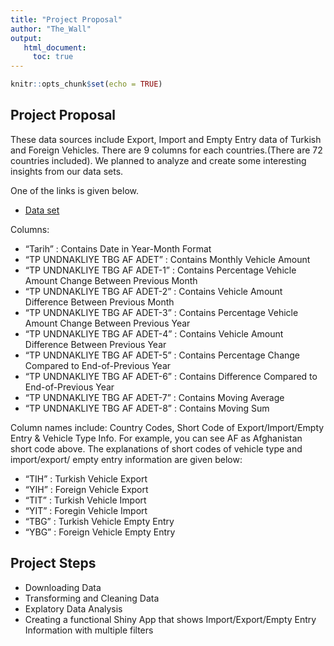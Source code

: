 ```yaml
---
title: "Project Proposal"
author: "The_Wall"
output:
   html_document:
     toc: true
---
```


```r
knitr::opts_chunk$set(echo = TRUE)
```

## Project Proposal

These data sources include Export, Import and Empty Entry data of Turkish and Foreign Vehicles. There are 9 columns for each countries.(There are 72 countries included). We planned to analyze and create some interesting insights from our data sets.  


One of the links is given below. \

- [Data set](https://evds2.tcmb.gov.tr/index.php?/evds/serieMarket/collapse_19/5100/DataGroup/english/bie_undnakliyetih/)

Columns:

- "Tarih"                        : Contains Date in Year-Month Format
- "TP UNDNAKLIYE TBG AF ADET"    : Contains Monthly Vehicle Amount
- "TP UNDNAKLIYE TBG AF ADET-1"  : Contains Percentage Vehicle Amount Change Between Previous Month 
- "TP UNDNAKLIYE TBG AF ADET-2"  : Contains Vehicle Amount Difference Between Previous Month
- "TP UNDNAKLIYE TBG AF ADET-3"  : Contains Percentage Vehicle Amount Change Between Previous Year
- "TP UNDNAKLIYE TBG AF ADET-4"  : Contains Vehicle Amount Difference Between Previous Year
- "TP UNDNAKLIYE TBG AF ADET-5"  : Contains Percentage Change Compared to End-of-Previous Year
- "TP UNDNAKLIYE TBG AF ADET-6"  : Contains Difference Compared to End-of-Previous Year
- "TP UNDNAKLIYE TBG AF ADET-7"  : Contains Moving Average
- "TP UNDNAKLIYE TBG AF ADET-8"  : Contains Moving Sum

Column names include: Country Codes, Short Code of Export/Import/Empty Entry & Vehicle Type Info. 
For example, you can see AF as Afghanistan short code above. The explanations of short codes of 
vehicle type and import/export/ empty entry information are given below:

- "TIH" : Turkish Vehicle Export
- "YIH" : Foreign Vehicle Export
- "TIT" : Turkish Vehicle Import
- "YIT" : Foregin Vehicle Import
- "TBG" : Turkish Vehicle Empty Entry
- "YBG" : Foreign Vehicle Empty Entry



## Project Steps

- Downloading Data
- Transforming and Cleaning Data
- Explatory Data Analysis
- Creating a functional Shiny App that shows Import/Export/Empty Entry Information with multiple filters



